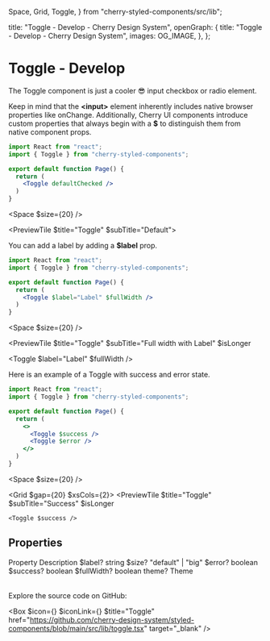   Space,
  Grid,
  Toggle,
} from "cherry-styled-components/src/lib";

  title: "Toggle - Develop - Cherry Design System",
  openGraph: {
    title: "Toggle - Develop - Cherry Design System",
    images: OG_IMAGE,
  },
};

# Toggle - Develop

The Toggle component is just a cooler 😎 input checkbox or radio element.

Keep in mind that the **\<input>** element inherently includes native browser properties like onChange. Additionally, Cherry UI components introduce custom properties that always begin with a **$** to distinguish them from native component props.

```jsx
import React from "react";
import { Toggle } from "cherry-styled-components";

export default function Page() {
  return (
    <Toggle defaultChecked />
  )
}
```

<Space $size={20} />

<PreviewTile $title="Toggle" $subTitle="Default">
  <Toggle defaultChecked />
</PreviewTile>

You can add a label by adding a **$label** prop.

```jsx
import React from "react";
import { Toggle } from "cherry-styled-components";

export default function Page() {
  return (
    <Toggle $label="Label" $fullWidth />
  )
}
```
<Space $size={20} />

<PreviewTile
  $title="Toggle"
  $subTitle="Full width with Label"
  $isLonger
>
  <Toggle $label="Label" $fullWidth />
</PreviewTile>

Here is an example of a Toggle with success and error state.

```jsx
import React from "react";
import { Toggle } from "cherry-styled-components";

export default function Page() {
  return (
    <>
      <Toggle $success />
      <Toggle $error />
    </>
  )
}
```
<Space $size={20} />

<Grid $gap={20} $xsCols={2}>
  <PreviewTile
    $title="Toggle"
    $subTitle="Success"
    $isLonger
  >
    <Toggle $success />
  </PreviewTile>
  <PreviewTile
    $title="Toggle"
    $subTitle="Error"
    $isLonger
  >
    <Toggle $error />
  </PreviewTile>
</Grid>

## Properties

<Table>
  <TableRow>
    <TableHead>Property</TableHead>
    <TableHead>Description</TableHead>
  </TableRow>
  <TableRow>
    <TableData $code>$label?</TableData>
    <TableData>string</TableData>
  </TableRow>
  <TableRow>
    <TableData $code>$size?</TableData>
    <TableData>"default" | "big"</TableData>
  </TableRow>
  <TableRow>
    <TableData $code>$error?</TableData>
    <TableData>boolean</TableData>
  </TableRow>
  <TableRow>
    <TableData $code>$success?</TableData>
    <TableData>boolean</TableData>
  </TableRow>
  <TableRow>
    <TableData $code>$fullWidth?</TableData>
    <TableData>boolean</TableData>
  </TableRow>
  <TableRow>
    <TableData $code>theme?</TableData>
    <TableData>Theme</TableData>
  </TableRow>
</Table>

Explore the source code on GitHub:

<Box
  $icon={<IconFile />}
  $iconLink={<IconGitHub />}
  $title="Toggle"
  href="https://github.com/cherry-design-system/styled-components/blob/main/src/lib/toggle.tsx"
  target="_blank"
/>
